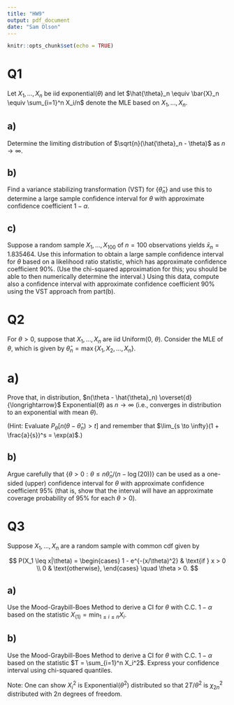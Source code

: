 ```yaml
---
title: "HW9"
output: pdf_document
date: "Sam Olson"
---
```


```r
knitr::opts_chunk$set(echo = TRUE)
```

# Q1

Let $X_1, \ldots, X_n$ be iid exponential($\theta$) and let $\hat{\theta}_n \equiv \bar{X}_n \equiv \sum_{i=1}^n X_i/n$ denote the MLE based on $X_1, \ldots, X_n$.

## a)

Determine the limiting distribution of $\sqrt{n}(\hat{\theta}_n - \theta)$ as $n \to \infty$.

## b)

Find a variance stabilizing transformation (VST) for $\{\hat{\theta}_n\}$ and use this to determine a large sample confidence interval for $\theta$ with approximate confidence coefficient $1 - \alpha$.

## c)

Suppose a random sample $X_1, \ldots, X_{100}$ of $n = 100$ observations yields $\bar{x}_n = 1.835464$. Use this information to obtain a large sample confidence interval for $\theta$ based on a likelihood ratio statistic, which has approximate confidence coefficient $90\%$. (Use the chi-squared approximation for this; you should be able to then numerically determine the interval.) Using this data, compute also a confidence interval with approximate confidence coefficient $90\%$ using the VST approach from part(b).

\newpage

# Q2

For $\theta > 0$, suppose that $X_1, \ldots, X_n$ are iid Uniform(0, $\theta$). Consider the MLE of $\theta$, which is given by $\hat{\theta}_n = \max\{X_1, X_2, \ldots, X_n\}$.

# a)

Prove that, in distribution, $n(\theta - \hat{\theta}_n) \overset{d}{\longrightarrow}$ Exponential($\theta$) as $n \to \infty$ (i.e., converges in distribution to an exponential with mean $\theta$).

(Hint: Evaluate $P_{\theta}[n(\theta - \hat{\theta}_n) > t]$ and remember that $\lim_{s \to \infty}(1 + \frac{a}{s})^s = \exp(a)$.)

## b)

Argue carefully that $\{\theta > 0 : \theta \leq n\hat{\theta}_n/(n - \log(20))\}$ can be used as a one-sided (upper) confidence interval for $\theta$ with approximate confidence coefficient $95\%$ (that is, show that the interval will have an approximate coverage probability of $95\%$ for each $\theta > 0$).

\newpage

# Q3

Suppose $X_1, \ldots, X_n$ are a random sample with common cdf given by

$$
P(X_1 \leq x|\theta) = 
\begin{cases}
1 - e^{-(x/\theta)^2} & \text{if } x > 0 \\
0 & \text{otherwise},
\end{cases}
\quad \theta > 0.
$$

## a)

Use the Mood-Graybill-Boes Method to derive a CI for $\theta$ with C.C. $1 - \alpha$ based on the statistic $X_{(1)} = \min_{1 \leq i \leq n} X_i$.

## b)

Use the Mood-Graybill-Boes Method to derive a CI for $\theta$ with C.C. $1 - \alpha$ based on the statistic $T = \sum_{i=1}^n X_i^2$. Express your confidence interval using chi-squared quantiles.

Note: One can show $X_i^2$ is Exponential($\theta^2$) distributed so that $2T/\theta^2$ is $\chi_{2n}^2$ distributed with $2n$ degrees of freedom.